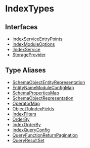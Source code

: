 
# IndexTypes

## Interfaces

- [IndexServiceEntryPoints](../IndexTypes/interfaces/types.IndexTypes.IndexServiceEntryPoints/page.mdx)
- [IndexModuleOptions](../IndexTypes/interfaces/types.IndexTypes.IndexModuleOptions/page.mdx)
- [IIndexService](../IndexTypes/interfaces/types.IndexTypes.IIndexService/page.mdx)
- [StorageProvider](../IndexTypes/interfaces/types.IndexTypes.StorageProvider/page.mdx)

## Type Aliases

- [SchemaObjectEntityRepresentation](../IndexTypes/types/types.IndexTypes.SchemaObjectEntityRepresentation/page.mdx)
- [EntityNameModuleConfigMap](../IndexTypes/types/types.IndexTypes.EntityNameModuleConfigMap/page.mdx)
- [SchemaPropertiesMap](../IndexTypes/types/types.IndexTypes.SchemaPropertiesMap/page.mdx)
- [SchemaObjectRepresentation](../IndexTypes/types/types.IndexTypes.SchemaObjectRepresentation/page.mdx)
- [OperatorMap](../IndexTypes/types/types.IndexTypes.OperatorMap/page.mdx)
- [ObjectToIndexFields](../IndexTypes/types/types.IndexTypes.ObjectToIndexFields/page.mdx)
- [IndexFilters](../IndexTypes/types/types.IndexTypes.IndexFilters/page.mdx)
- [OrderBy](../IndexTypes/types/types.IndexTypes.OrderBy/page.mdx)
- [IndexOrderBy](../IndexTypes/types/types.IndexTypes.IndexOrderBy/page.mdx)
- [IndexQueryConfig](../IndexTypes/types/types.IndexTypes.IndexQueryConfig/page.mdx)
- [QueryFunctionReturnPagination](../IndexTypes/types/types.IndexTypes.QueryFunctionReturnPagination/page.mdx)
- [QueryResultSet](../IndexTypes/types/types.IndexTypes.QueryResultSet/page.mdx)
